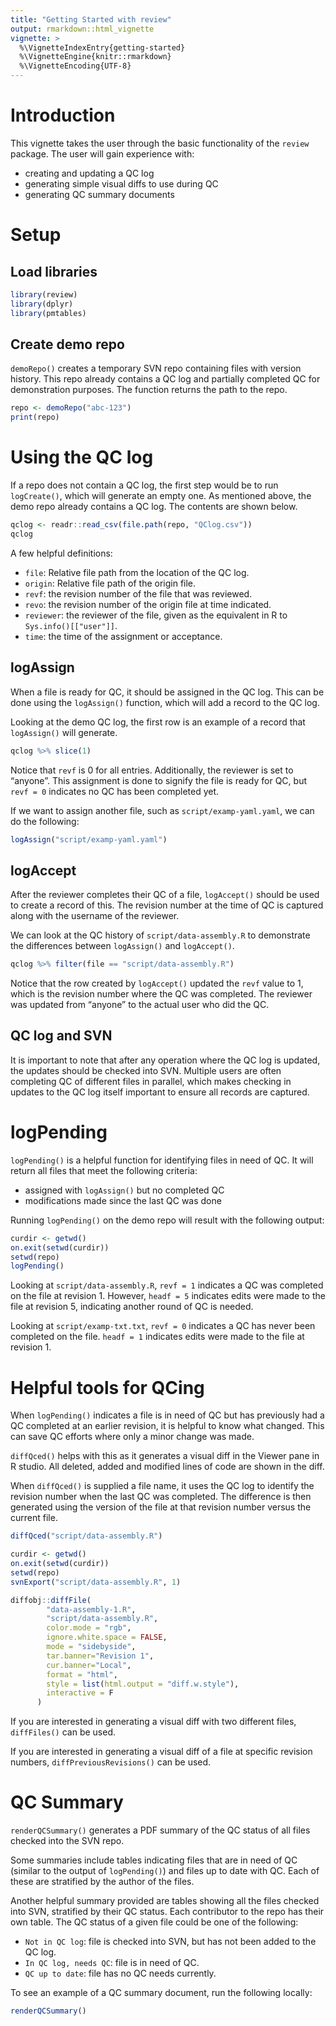 ```yaml
---
title: "Getting Started with review"
output: rmarkdown::html_vignette
vignette: >
  %\VignetteIndexEntry{getting-started}
  %\VignetteEngine{knitr::rmarkdown}
  %\VignetteEncoding{UTF-8}
---
```


# Introduction

This vignette takes the user through the basic functionality of the `review`
package. The user will gain experience with:

- creating and updating a QC log
- generating simple visual diffs to use during QC
- generating QC summary documents

# Setup

## Load libraries

```r
library(review)
library(dplyr)
library(pmtables)
```

## Create demo repo

`demoRepo()` creates a temporary SVN repo containing files with version history.
This repo already contains a QC log and partially completed QC for demonstration
purposes. The function returns the path to the repo.

```r
repo <- demoRepo("abc-123")
print(repo)
```

# Using the QC log

If a repo does not contain a QC log, the first step would be to run `logCreate()`,
which will generate an empty one. As mentioned above, the demo repo already 
contains a QC log. The contents are shown below.

```r
qclog <- readr::read_csv(file.path(repo, "QClog.csv"))
qclog
```

A few helpful definitions:

- `file`: Relative file path from the location of the QC log.
- `origin`: Relative file path of the origin file.
- `revf`: the revision number of the file that was reviewed.
- `revo`: the revision number of the origin file at time indicated.
- `reviewer`: the reviewer of the file, given as the equivalent in R to `Sys.info()[["user"]]`.
- `time`: the time of the assignment or acceptance.

## logAssign

When a file is ready for QC, it should be assigned in the QC log. This
can be done using the `logAssign()` function, which will add a record to the QC
log.

Looking at the demo QC log, the first row is an example of a record that
`logAssign()` will generate.

```r
qclog %>% slice(1)
```

Notice that `revf` is 0 for all entries. Additionally, the reviewer is set to
"anyone". This assignment is done to signify the file is ready for QC, but 
`revf = 0` indicates no QC has been completed yet. 

If we want to assign another file, such as `script/examp-yaml.yaml`, we can do 
the following:

```r
logAssign("script/examp-yaml.yaml")
```

## logAccept

After the reviewer completes their QC of a file, `logAccept()` should be used to
create a record of this. The revision number at the time of QC is captured along
with the username of the reviewer. 

We can look at the QC history of `script/data-assembly.R` to demonstrate the
differences between `logAssign()` and `logAccept()`.

```r
qclog %>% filter(file == "script/data-assembly.R")
```

Notice that the row created by `logAccept()` updated the `revf` value to 1, which
is the revision number where the QC was completed. The reviewer was updated from
"anyone" to the actual user who did the QC.

## QC log and SVN

It is important to note that after any operation where the QC log is updated, 
the updates should be checked into SVN. Multiple users are often completing QC of
different files in parallel, which makes checking in updates to the QC log itself
important to ensure all records are captured. 

# logPending

`logPending()` is a helpful function for identifying files in need of QC. 
It will return all files that meet the following criteria:

- assigned with `logAssign()` but no completed QC
- modifications made since the last QC was done

Running `logPending()` on the demo repo will result with the following output:

```r
curdir <- getwd()
on.exit(setwd(curdir))
setwd(repo)
logPending()
```

Looking at `script/data-assembly.R`, `revf = 1` indicates a QC was
completed on the file at revision 1. However, `headf = 5` indicates edits were
made to the file at revision 5, indicating another round of QC is needed.

Looking at `script/examp-txt.txt`, `revf = 0` indicates a QC has never been 
completed on the file. `headf = 1` indicates edits were made to the file at 
revision 1.

# Helpful tools for QCing

When `logPending()` indicates a file is in need of QC but has previously had a 
QC completed at an earlier revision, it is helpful to know what changed. This 
can save QC efforts where only a minor change was made. 

`diffQced()` helps with this as it generates a visual diff in the Viewer pane 
in R studio. All deleted, added and modified lines of code are shown in the diff. 

When `diffQced()` is supplied a file name, it uses the QC log to identify the
revision number when the last QC was completed. The difference is then generated 
using the version of the file at that revision number versus the current file.

```r
diffQced("script/data-assembly.R")
```

```r
curdir <- getwd()
on.exit(setwd(curdir))
setwd(repo)
svnExport("script/data-assembly.R", 1)

diffobj::diffFile(
        "data-assembly-1.R",
        "script/data-assembly.R",
        color.mode = "rgb",
        ignore.white.space = FALSE,
        mode = "sidebyside",
        tar.banner="Revision 1",
        cur.banner="Local",
        format = "html",
        style = list(html.output = "diff.w.style"),
        interactive = F
      )
```


If you are interested in generating a visual diff with two different files, 
`diffFiles()` can be used. 

If you are interested in generating a visual diff of a file at specific 
revision numbers, `diffPreviousRevisions()` can be used.

# QC Summary

`renderQCSummary()` generates a PDF summary of the QC status of all files
checked into the SVN repo.

Some summaries include tables indicating files that are in need of QC (similar
to the output of `logPending()`) and files up to date with QC. Each of these
are stratified by the author of the files. 

Another helpful summary provided are tables showing all the files checked into
SVN, stratified by their QC status. Each contributor to the repo has their own table.
The QC status of a given file could be one of the following:

- `Not in QC log`: file is checked into SVN, but has not been added to the QC log.
- `In QC log, needs QC`: file is in need of QC.
- `QC up to date`: file has no QC needs currently. 

To see an example of a QC summary document, run the following locally:

```r
renderQCSummary()
```


